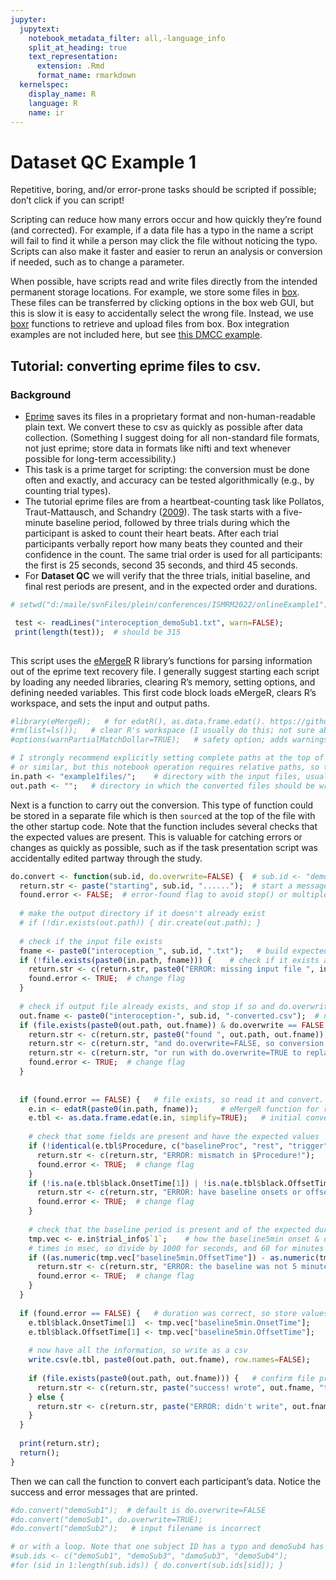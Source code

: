 ---
jupyter:
  jupytext:
    notebook_metadata_filter: all,-language_info
    split_at_heading: true
    text_representation:
      extension: .Rmd
      format_name: rmarkdown
  kernelspec:
    display_name: R
    language: R
    name: ir
---

# Dataset QC Example 1
Repetitive, boring, and/or error-prone tasks should be scripted if possible; don't click if you can script!

Scripting can reduce how many errors occur and how quickly they're found (and corrected). For example, if a data file has a typo in the name a script will fail to find it while a person may click the file without noticing the typo. Scripts can also make it faster and easier to rerun an analysis or conversion if needed, such as to change a parameter.

When possible, have scripts read and write files directly from the intended permanent storage locations. For example, we store some files in [box](box.com). These files can be transferred by clicking options in the box web GUI, but this is slow it is easy to accidentally select the wrong file. Instead, we use [boxr](https://github.com/r-box/boxr) functions to retrieve and upload files from box. Box integration examples are not included here, but see [this DMCC example](https://github.com/ccplabwustl/dualmechanisms/blob/master/preparationsAndConversions/eprime/TEMPLATE_convertEprime.R). 

## Tutorial: converting eprime files to csv. 
### Background
- [Eprime](https://pstnet.com/products/e-prime/) saves its files in a proprietary format and non-human-readable plain text. We convert these to csv as quickly as possible after data collection. (Something I suggest doing for all non-standard file formats, not just eprime; store data in formats like nifti and text whenever possible for long-term accessibility.)
- This task is a prime target for scripting: the conversion must be done often and exactly, and accuracy can be tested algorithmically (e.g., by counting trial types).
- The tutorial eprime files are from a heartbeat-counting task like Pollatos, Traut-Mattausch, and Schandry ([2009](https://doi.org/10.1002/da.20504)). The task starts with a five-minute baseline period, followed by three trials during which the participant is asked to count their heart beats. After each trial participants verbally report how many beats they counted and their confidence in the count. The same trial order is used for all participants: the first is 25 seconds, second 35 seconds, and third 45 seconds.  
- For **Dataset QC** we will verify that the three trials, initial baseline, and final rest periods are present, and in the expected order and durations.

```{r}

# setwd("d:/maile/svnFiles/plein/conferences/ISMRM2022/onlineExample1"); # for Jo's local testing

 test <- readLines("interoception_demoSub1.txt", warn=FALSE);
 print(length(test));  # should be 315
 
```

This script uses the [eMergeR](https://github.com/AWKruijt/eMergeR) R library's functions for parsing information out of the eprime text recovery file. I generally suggest starting each script by loading any needed libraries, clearing R's memory, setting options, and defining needed variables. This first code block loads eMergeR, clears R's workspace, and sets the input and output paths. 

```{r}
#library(eMergeR);   # for edatR(), as.data.frame.edat(). https://github.com/AWKruijt/eMergeR
#rm(list=ls());   # clear R's workspace (I usually do this; not sure about in a notebook)
#options(warnPartialMatchDollar=TRUE);   # safety option; adds warnings for partial matches

# I strongly recommend explicitly setting complete paths at the top of a script rather than using setwd()
# or similar, but this notebook operation requires relative paths, so the variables are empty placeholders.
in.path <- "example1files/";    # directory with the input files, usually something like in.path <- "d:/temp/input/";   
out.path <- "";   # directory in which the converted files should be written out.path <- "d:/temp/output/";   


```

Next is a function to carry out the conversion. This type of function could be stored in a separate file which is then `source`d at the top of the file with the other startup code. Note that the function includes several checks that the expected values are present. This is valuable for catching errors or changes as quickly as possible, such as if the task presentation script was accidentally edited partway through the study.

```{r}

do.convert <- function(sub.id, do.overwrite=FALSE) {  # sub.id <- "demoSub1"; do.overwrite <- FALSE;
  return.str <- paste("starting", sub.id, "......");  # start a message for the function to return
  found.error <- FALSE;  # error-found flag to avoid stop() or multiple return() statements
  
  # make the output directory if it doesn't already exist 
  # if (!dir.exists(out.path)) { dir.create(out.path); }
  
  # check if the input file exists
  fname <- paste0("interoception_", sub.id, ".txt");   # build expected input filename
  if (!file.exists(paste0(in.path, fname))) {    # check if it exists and print error message if not.
    return.str <- c(return.str, paste0("ERROR: missing input file ", in.path, fname, "!")); 
    found.error <- TRUE;  # change flag
  } 
  
  # check if output file already exists, and stop if so and do.overwrite is FALSE
  out.fname <- paste0("interoception-", sub.id, "-converted.csv");  # name of the output file to be made
  if (file.exists(paste0(out.path, out.fname)) & do.overwrite == FALSE & !found.error) { 
    return.str <- c(return.str, paste0("found ", out.path, out.fname));
    return.str <- c(return.str, "and do.overwrite=FALSE, so conversion stopped! Move file and run do.convert again,");
    return.str <- c(return.str, "or run with do.overwrite=TRUE to replace the file.");
    found.error <- TRUE;  # change flag
  }
  
  
  if (found.error == FALSE) {   # file exists, so read it and convert.
    e.in <- edatR(paste0(in.path, fname));     # eMergeR function for reading text recovery files
    e.tbl <- as.data.frame.edat(e.in, simplify=TRUE);   # initial conversion
    
    # check that some fields are present and have the expected values
    if (!identical(e.tbl$Procedure, c("baselineProc", "rest", "trigger", "rest", "trigger", "rest", "trigger", "rest"))) { 
      return.str <- c(return.str, "ERROR: mismatch in $Procedure!"); 
      found.error <- TRUE;  # change flag
    }
    if (!is.na(e.tbl$black.OnsetTime[1]) | !is.na(e.tbl$black.OffsetTime[1])) { 
      return.str <- c(return.str, "ERROR: have baseline onsets or offsets??"); 
      found.error <- TRUE;  # change flag
    }
    
    # check that the baseline period is present and of the expected duration
    tmp.vec <- e.in$trial_info$`1`;    # how the baseline5min onset & offset times are in the eprime file
    # times in msec, so divide by 1000 for seconds, and 60 for minutes
    if ((as.numeric(tmp.vec["baseline5min.OffsetTime"]) - as.numeric(tmp.vec["baseline5min.OnsetTime"]))/60000 != 5) { 
      return.str <- c(return.str, "ERROR: the baseline was not 5 minutes"); 
      found.error <- TRUE;  # change flag
    } 
  }
    
  if (found.error == FALSE) {   # duration was correct, so store values in correct output table spots and write
    e.tbl$black.OnsetTime[1]  <- tmp.vec["baseline5min.OnsetTime"];
    e.tbl$black.OffsetTime[1] <- tmp.vec["baseline5min.OffsetTime"];
    
    # now have all the information, so write as a csv
    write.csv(e.tbl, paste0(out.path, out.fname), row.names=FALSE);
    
    if (file.exists(paste0(out.path, out.fname))) {   # confirm file present and print a success message
      return.str <- c(return.str, paste("success! wrote", out.fname, "to disk."));
    } else { 
      return.str <- c(return.str, paste("ERROR: didn't write", out.fname, "to disk!!!!")); 
    }
  }
  
  print(return.str);
  return();
}

```

Then we can call the function to convert each participant's data. Notice the success and error messages that are printed.

```{r}

#do.convert("demoSub1");  # default is do.overwrite=FALSE
#do.convert("demoSub1", do.overwrite=TRUE);
#do.convert("demoSub2");   # input filename is incorrect

# or with a loop. Note that one subject ID has a typo and demoSub4 has a timing error.
#sub.ids <- c("demoSub1", "demoSub3", "damoSub3", "demoSub4");
#for (sid in 1:length(sub.ids)) { do.convert(sub.ids[sid]); }

```
